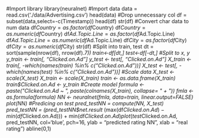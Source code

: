 #Import library
library(neuralnet)
#Import data
data = read.csv('./data/Advertising.csv')
head(data)
#Drop unnecessary col
df = subset(data,select=-c(Timestamp))
head(df)
str(df)
#Convert char data to num data
df$Country = as.factor(df$Country)
df$Country = as.numeric(df$Country)
df$Ad.Topic.Line = as.factor(df$Ad.Topic.Line)
df$Ad.Topic.Line = as.numeric(df$Ad.Topic.Line)
df$City = as.factor(df$City)
df$City = as.numeric(df$City)
str(df)
#Split into train, test
dt = sort(sample(nrow(df), nrow(df)*.7))
train<-df[dt,]
test<-df[-dt,]
#Split to x, y
y_train <- train[, "Clicked.on.Ad"]
y_test <- test[, "Clicked.on.Ad"]
X_train <- train[, -which(names(train) %in% c("Clicked.on.Ad"))]
X_test <- test[, -which(names(test) %in% c("Clicked.on.Ad"))]
#Scale data
X_test <- scale(X_test)
X_train <- scale(X_train)
train <- as.data.frame(X_train) 
train$Clicked.on.Ad <- y_train
#Create model
formula <- paste("Clicked.on.Ad ~ ", paste(colnames(X_train), collapse= " + "))
fmla <- as.formula(formula)
NN <- neuralnet(fmla, data=train, linear.output=FALSE)
plot(NN)
#Predicing on test
pred_testNN = compute(NN, X_test)
pred_testNN = (pred_testNN$net.result * (max(df$Clicked.on.Ad) - min(df$Clicked.on.Ad))) + min(df$Clicked.on.Ad)
plot(test$Clicked.on.Ad, pred_testNN, col='blue', pch=16, ylab = "predicted rating NN", xlab = "real rating")
abline(0,1)

